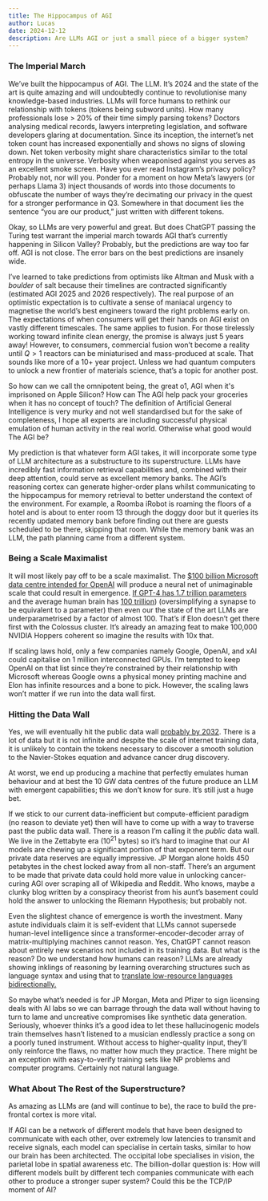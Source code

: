 ```yaml
---
title: The Hippocampus of AGI
author: Lucas
date: 2024-12-12
description: Are LLMs AGI or just a small piece of a bigger system?
---
```


### **The Imperial March**

We’ve built the hippocampus of AGI. The LLM. It’s 2024 and the state of the art is quite amazing and will undoubtedly continue to revolutionise many knowledge-based industries. LLMs will force humans to rethink our relationship with tokens (tokens being subword units). How many professionals lose > 20% of their time simply parsing tokens? Doctors analysing medical records, lawyers interpreting legislation, and software developers glaring at documentation. Since its inception, the internet’s net token count has increased exponentially and shows no signs of slowing down. Net token verbosity might share characteristics similar to the total entropy in the universe. Verbosity when weaponised against you serves as an excellent smoke screen. Have you ever read Instagram’s privacy policy? Probably not, nor will you. Ponder for a moment on how Meta’s lawyers (or perhaps Llama 3) inject thousands of words into those documents to obfuscate the number of ways they’re decimating our privacy in the quest for a stronger performance in Q3. Somewhere in that document lies the sentence “you are our product,” just written with different tokens.

Okay, so LLMs are very powerful and great. But does ChatGPT passing the Turing test warrant the imperial march towards AGI that’s currently happening in Silicon Valley? Probably, but the predictions are way too far off. AGI is not close. The error bars on the best predictions are insanely wide.

I’ve learned to take predictions from optimists like Altman and Musk with a *boulder* of salt because their timelines are contracted significantly (estimated AGI 2025 and 2026 respectively). The real purpose of an optimistic expectation is to cultivate a sense of maniacal urgency to magnetise the world’s best engineers toward the right problems early on. The expectations of when consumers will get their hands on AGI exist on vastly different timescales. The same applies to fusion. For those tirelessly working toward infinite clean energy, the promise is always just 5 years away! However, to consumers, commercial fusion won’t become a reality until $Q> 1$ reactors can be miniaturised and mass-produced at scale. That sounds like more of a 10+ year project. Unless we had quantum computers to unlock a new frontier of materials science, that’s a topic for another post.

So how can we call the omnipotent being, the great o1, AGI when it's imprisoned on Apple Silicon? How can The AGI help pack your groceries when it has no concept of touch? The definition of Artificial General Intelligence is very murky and not well standardised but for the sake of completeness, I hope all experts are including successful physical emulation of human activity in the real world. Otherwise what good would The AGI be?

My prediction is that whatever form AGI takes, it will incorporate some type of LLM architecture as a substructure to its superstructure. LLMs have incredibly fast information retrieval capabilities and, combined with their deep attention, could serve as excellent memory banks. The AGI’s reasoning cortex can generate higher-order plans whilst communicating to the hippocampus for memory retrieval to better understand the context of the environment. For example, a Roomba iRobot is roaming the floors of a hotel and is about to enter room 13 through the doggy door but it queries its recently updated memory bank before finding out there are guests scheduled to be there, skipping that room. While the memory bank was an LLM, the path planning came from a different system.

### **Being a Scale Maximalist**

It will most likely pay off to be a scale maximalist. The [$100 billion Microsoft data centre intended for OpenAI](https://www.reuters.com/technology/microsoft-openai-planning-100-billion-data-center-project-information-reports-2024-03-29/) will produce a neural net of unimaginable scale that could result in emergence. [If GPT-4 has 1.7 trillion parameters](https://news.ycombinator.com/item?id=37804839) and the average human brain has [100 trillion](https://medicine.yale.edu/lab/colon-ramos/overview/#:~:text=The%20human%20brain%20consists%20of,and%20assemble%20into%20functional%20circuits.)) (oversimplifying a synapse to be equivalent to a parameter) then even our the state of the art LLMs are underparametrised by a factor of almost 100. That’s if Elon doesn’t get there first with the Colossus cluster. It’s already an amazing feat to make 100,000 NVIDIA Hoppers coherent so imagine the results with 10x that.

If scaling laws hold, only a few companies namely Google, OpenAI, and xAI could capitalise on 1 million interconnected GPUs. I’m tempted to keep OpenAI on that list since they’re constrained by their relationship with Microsoft whereas Google owns a physical money printing machine and Elon has infinite resources and a bone to pick. However, the scaling laws won’t matter if we run into the data wall first.

### **Hitting the Data Wall**

Yes, we will eventually hit the public data wall [probably by 2032](https://arxiv.org/abs/2211.04325). There is a lot of data but it is not infinite and despite the scale of internet training data, it is unlikely to contain the tokens necessary to discover a smooth solution to the Navier-Stokes equation and advance cancer drug discovery.

At worst, we end up producing a machine that perfectly emulates human behaviour and at best the 10 GW data centres of the future produce an LLM with emergent capabilities; this we don’t know for sure. It’s still just a huge bet.

If we stick to our current data-inefficient but compute-efficient paradigm (no reason to deviate yet) then will have to come up with a way to traverse past the public data wall. There is a reason I’m calling it the *public* data wall. We live in the Zettabyte era ($10^{21}$ bytes) so it’s hard to imagine that our AI models are chewing up a significant portion of that exponent term. But our private data reserves are equally impressive. JP Morgan alone holds 450 petabytes in the chest locked away from all non-staff. There’s an argument to be made that private data could hold more value in unlocking cancer-curing AGI over scraping all of Wikipedia and Reddit. Who knows, maybe a clunky blog written by a conspiracy theorist from his aunt’s basement could hold the answer to unlocking the Riemann Hypothesis; but probably not.

Even the slightest chance of emergence is worth the investment. Many astute individuals claim it is self-evident that LLMs cannot supersede human-level intelligence since a transformer-encoder-decoder array of matrix-multiplying machines cannot reason. Yes, ChatGPT cannot reason about entirely new scenarios not included in its training data. But what is the reason? Do we understand how humans can reason? LLMs are already showing inklings of reasoning by learning overarching structures such as language syntax and using that to [translate low-resource languages bidirectionally.](https://arxiv.org/html/2306.11372v2) 

So maybe what’s needed is for JP Morgan, Meta and Pfizer to sign licensing deals with AI labs so we can barrage through the data wall without having to turn to lame and uncreative compromises like synthetic data generation. Seriously, whoever thinks it’s a good idea to let these hallucinogenic models train themselves hasn’t listened to a musician endlessly practice a song on a poorly tuned instrument. Without access to higher-quality input, they’ll only reinforce the flaws, no matter how much they practice. There might be an exception with easy-to-verify training sets like NP problems and computer programs. Certainly not natural language.

### What About The Rest of the Superstructure?

As amazing as LLMs are (and will continue to be), the race to build the pre-frontal cortex is more vital.

If AGI can be a network of different models that have been designed to communicate with each other, over extremely low latencies to transmit and receive signals, each model can specialise in certain tasks, similar to how our brain has been architected. The occipital lobe specialises in vision, the parietal lobe in spatial awareness etc. The billion-dollar question is: How will different models built by different tech companies communicate with each other to produce a stronger super system? Could this be the TCP/IP moment of AI?